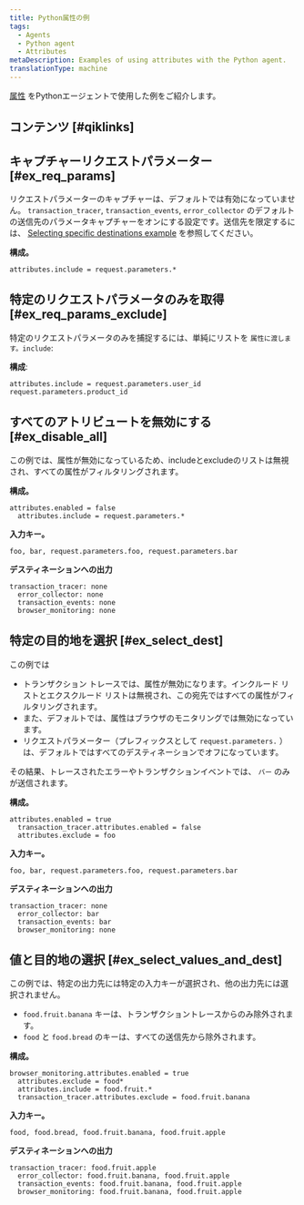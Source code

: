 ```yaml
---
title: Python属性の例
tags:
  - Agents
  - Python agent
  - Attributes
metaDescription: Examples of using attributes with the Python agent.
translationType: machine
---
```


[属性](/docs/agents/python-agent/attributes/python-agent-attributes) をPythonエージェントで使用した例をご紹介します。

## コンテンツ [#qiklinks]

## キャプチャーリクエストパラメーター [#ex_req_params]

リクエストパラメーターのキャプチャーは、デフォルトでは有効になっていません。 `transaction_tracer`, `transaction_events`, `error_collector` のデフォルトの送信先のパラメータキャプチャーをオンにする設定です。送信先を限定するには、 [Selecting specific destinations example](#ex_select_dest) を参照してください。

**構成。**

```
attributes.include = request.parameters.*
```

## 特定のリクエストパラメータのみを取得 [#ex_req_params_exclude]

特定のリクエストパラメータのみを捕捉するには、単純にリストを `属性に渡します。include`:

**構成**:

```
attributes.include = request.parameters.user_id request.parameters.product_id
```

## すべてのアトリビュートを無効にする [#ex_disable_all]

この例では、属性が無効になっているため、includeとexcludeのリストは無視され、すべての属性がフィルタリングされます。

**構成。**

```
attributes.enabled = false
  attributes.include = request.parameters.*
```

**入力キー。**

```
foo, bar, request.parameters.foo, request.parameters.bar
```

**デスティネーションへの出力**

```
transaction_tracer: none
  error_collector: none
  transaction_events: none
  browser_monitoring: none
```

## 特定の目的地を選択 [#ex_select_dest]

この例では

* トランザクション トレースでは、属性が無効になります。インクルード リストとエクスクルード リストは無視され、この宛先ではすべての属性がフィルタリングされます。
* また、デフォルトでは、属性はブラウザのモニタリングでは無効になっています。
* リクエストパラメーター（プレフィックスとして `request.parameters.` ）は、デフォルトではすべてのデスティネーションでオフになっています。

その結果、トレースされたエラーやトランザクションイベントでは、 `バー` のみが送信されます。

**構成。**

```
attributes.enabled = true
  transaction_tracer.attributes.enabled = false
  attributes.exclude = foo
```

**入力キー。**

```
foo, bar, request.parameters.foo, request.parameters.bar
```

**デスティネーションへの出力**

```
transaction_tracer: none
  error_collector: bar
  transaction_events: bar
  browser_monitoring: none
```

## 値と目的地の選択 [#ex_select_values_and_dest]

この例では、特定の出力先には特定の入力キーが選択され、他の出力先には選択されません。

* `food.fruit.banana` キーは、トランザクショントレースからのみ除外されます。
* `food` と `food.bread` のキーは、すべての送信先から除外されます。

**構成。**

```
browser_monitoring.attributes.enabled = true
  attributes.exclude = food*
  attributes.include = food.fruit.*
  transaction_tracer.attributes.exclude = food.fruit.banana
```

**入力キー。**

```
food, food.bread, food.fruit.banana, food.fruit.apple
```

**デスティネーションへの出力**

```
transaction_tracer: food.fruit.apple
  error_collector: food.fruit.banana, food.fruit.apple
  transaction_events: food.fruit.banana, food.fruit.apple
  browser_monitoring: food.fruit.banana, food.fruit.apple
```